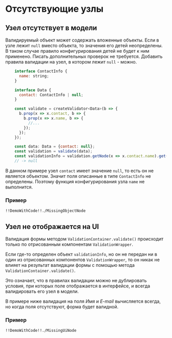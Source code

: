 
<Meta title="Описание валидаций/Отсутствующие узлы" />

# Отсутствующие узлы

## Узел отсутствует в модели

Валидируемый объект может содержать вложенные объекты.
Если в узле лежит `null` вместо объекта, то значения его детей неопределены.
В таком случае правило конфигурирования детей не будет к ним применено.
Писать дополнительных проверок не требуется.
Добавить правила валидации на узел, в котором лежит `null` - можно.

```jsx static
    interface ContactInfo {
      name: string;
    }

    interface Data {
      contact: ContactInfo | null;
    }

    const validate = createValidator<Data>(b => {
      b.prop(x => x.contact, b => {
        b.prop(x => x.name, b => {
          //...
        });
      });
    });

    const data: Data = {contact: null};
    const validation = validate(data);
    const validationInfo = validation.getNode(x => x.contact.name).get();
    // -> null
```

В данном примере узел `contact` имеет значение `null`, то есть он не является объектом.
Значит поля описанные в типе `ContactInfo` не определены.
Поэтому функция конфигурирования узла `name` не выполнится.

### Пример

    !!DemoWithCode!!./MissingObjectNode

## Узел не отображается на UI

Валидация формы методом `ValidationContainer.validate()` происходит только по отрисованным компонентам `ValidationWrapper`.

Если где-то определен объект `validationInfo`, но он не передан ни в один из отрисованных компонентов `ValidationWrapper`, то он никак не влияет на результат валидации формы с помощью метода `ValidationContainer.validate()`.

Это означает, что в правилах валидации можно не дублировать условия, при которых поле отображается в интерфейсе, и всегда валидировать его узел в модели.

В примере ниже валидация на поля _Имя_ и _E-mail_ вычисляется всегда, но когда поля отсутствуют, форма будет валидной.

### Пример

    !!DemoWithCode!!./MissingUiNode

